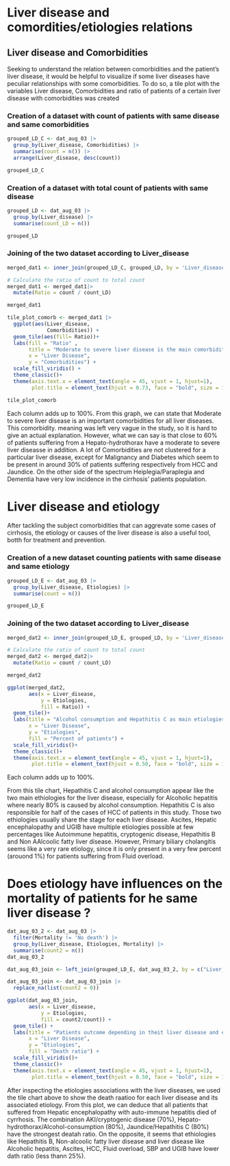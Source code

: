 # Liver disease and comordities/etiologies relations

## Liver disease and Comorbidities 

Seeking to understand the relation between comorbidities and the patient's liver disease, it would be helpful to visualize 
if some liver diseases have peculiar relationships with some comorbidities. To do so, a tile plot with the variables Liver disease, Comorbidities and ratio of patients of a certain liver disease with comorbidities was created 

### Creation of a dataset with count of patients with same disease and same comorbidities

```r
grouped_LD_C <- dat_aug_03 |>
  group_by(Liver_disease, Comorbidities) |> 
  summarise(count = n()) |> 
  arrange(Liver_disease, desc(count)) 

grouped_LD_C
```

### Creation of a dataset with total count of patients with same disease 

```r
grouped_LD <- dat_aug_03 |>
  group_by(Liver_disease) |> 
  summarise(count_LD = n())

grouped_LD
```

### Joining of the two dataset according to Liver_disease
```r
merged_dat1 <- inner_join(grouped_LD_C, grouped_LD, by = 'Liver_disease')

# Calculate the ratio of count to total count
merged_dat1 <- merged_dat1|>
  mutate(Ratio = count / count_LD)

merged_dat1
```


```r
tile_plot_comorb <- merged_dat1 |>
  ggplot(aes(Liver_disease, 
             Comorbidities)) +
  geom_tile(aes(fill= Ratio))+
  labs(fill = "Ratio" ,
       title = "Moderate to severe liver disease is the main comorbidity for all liver diseases ",
       x = "Liver Disease",
       y = "Comorbidities") +
  scale_fill_viridis() +
  theme_classic()+ 
  theme(axis.text.x = element_text(angle = 45, vjust = 1, hjust=1), 
        plot.title = element_text(hjust = 0.73, face = "bold", size = 14))

tile_plot_comorb
```
Each column adds up to 100%.
From this graph, we can state that Moderate to severe liver disease is an important comorbidities for all liver diseases. This comorbidity.
meaning was left very vague in the study, so it is hard to give an actual explanation. 
However, what we can say is that close to 60% of patients suffering from a Hepato-hydrothorax have a moderate to severe liver diseasse in addition. A lot of Comorbidities are not clustered for a particular liver disease, except for Malignancy and Diabetes which seem to be present in around 30% of patients suffering respectively from HCC and Jaundice. 
On the other side of the spectrum Heiplegia/Paraplegia and Dementia have very low incidence in the cirrhosis' patients population.


# Liver disease and etiology 

After tackling the subject comorbidities that can aggrevate some cases of cirrhosis, the etiology or causes of the 
liver disease is also a useful tool, botth for treatment and prevention. 

### Creation of a new dataset counting patients with same disease and same etiology 
```r
grouped_LD_E <- dat_aug_03 |> 
  group_by(Liver_disease, Etiologies) |> 
  summarise(count = n()) 

grouped_LD_E
```
### Joining of the two dataset according to Liver_disease

```r
merged_dat2 <- inner_join(grouped_LD_E, grouped_LD, by = 'Liver_disease')

# Calculate the ratio of count to total count
merged_dat2 <- merged_dat2|>
  mutate(Ratio = count / count_LD)

merged_dat2
```

```r
ggplot(merged_dat2, 
       aes(x = Liver_disease, 
           y = Etiologies, 
           fill = Ratio)) +
  geom_tile()+
  labs(title = "Alcohol consumption and Hepathitis C as main etiologies for cirrhosis' patients",
       x = "Liver Disease",
       y = "Etiologies", 
       fill = "Percent of patients") + 
  scale_fill_viridis()+
  theme_classic()+ 
  theme(axis.text.x = element_text(angle = 45, vjust = 1, hjust=1), 
        plot.title = element_text(hjust = 0.50, face = "bold", size = 13))

```
Each column adds up to 100%.

From this tile chart, Hepathitis C and alcohol consumption appear like the two main ethiologies for the liver disease, especially for Alcoholic hepatitis where nearly 80% is caused by alcohol consumption. Hepathitis C is also responsible for half of the cases of HCC of patients in this study. Those two ethiologies usually share the stage for each liver disease. Ascites, Hepatic encephalopathy and UGIB have multiple etiologies possible at few percentages like Autoimmune hepatitis, cryptogenic disease, Hepathitis B and Non AAlcoolic fatty liver disease. However, Primary biliary cholangitis seems like a very rare etiology, since it is only present in a very few percent (arouond 1%) for patients suffering from Fluid overload.

# Does etiology have influences on the mortality of patients for he same liver disease ? 


```r
dat_aug_03_2 <- dat_aug_03 |> 
  filter(Mortality != 'No death') |> 
  group_by(Liver_disease, Etiologies, Mortality) |> 
  summarise(count2 = n())
dat_aug_03_2
```

```r
dat_aug_03_join <- left_join(grouped_LD_E, dat_aug_03_2, by = c("Liver_disease", "Etiologies"))
```

```r
dat_aug_03_join <- dat_aug_03_join |> 
  replace_na(list(count2 = 0))
```

```r
ggplot(dat_aug_03_join, 
       aes(x = Liver_disease, 
           y = Etiologies, 
           fill = count2/count)) +
  geom_tile() +
  labs(title = "Patients outcome depending in theit liver disease and etiology ",
       x = "Liver Disease",
       y = "Etiologies", 
       fill = "Death ratio") +
  scale_fill_viridis()+
  theme_classic()+ 
  theme(axis.text.x = element_text(angle = 45, vjust = 1, hjust=1), 
        plot.title = element_text(hjust = 0.50, face = "bold", size = 13))
```
After inspecting the etiologies associations with the liver diseases, we used the tile chart above to show the death raatioo for each liver disease and its associated etiology. 
From this plot, we can deduce that all patients that suffered from Hepatic encephalopathy with auto-immune hepatitis died of cyrrhosis. The combination AKI/cryptogenic disease (70%), Hepato-hydrothorax/Alcohol-consumption (80%), Jaundice/Hepathitis C (80%) have the strongest deatah ratio. On the opposite, it seems that ethiologies like Hepathitis B, Non-alcoolic fatty liver disease and liver disease like Alcoholic hepatitis, Ascites, HCC, Fluid overload, SBP and UGIB have lower dath ratio (less thann 25%).
